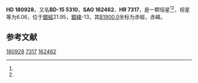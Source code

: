 {{Starbox begin
| name = HD 180928
}}
{{Starbox observe
| epoch = [[J2000.0|J2000.0]]
| constell = {{星座名待查}}<ref name=SIMBAD>{{cite web
 | url=http://simbad.u-strasbg.fr/simbad/sim-id?Ident=HR+7317
 | title =Pulsating variable Star
 | publisher=Centre de Données astronomiques de Strasbourg
 | work=SIMBAD
 | accessdate=2012-07-13}}</ref><ref name=DATA>{{cite web
 | url=http://vizier.u-strasbg.fr/viz-bin/VizieR-5?-out.add=.&-source=5050&-corr=PK=HR&-out.max=9999&HR=7317
 | title=VizieR Detailed Page
 | accessdate=2012-07-13
 | archive-date=2016-03-05
 | archive-url=https://web.archive.org/web/20160305004737/http://vizier.u-strasbg.fr/viz-bin/VizieR-5?-out.add=.&-source=5050&-corr=PK=HR&-out.max=9999&HR=7317
 | dead-url=no
 }}</ref>
| 星官 = 
| ra = {{RA|19|19|0.1}}<ref name=SIMBAD /><ref name=DATA />
| dec = {{DEC|-15|32|11}}<ref name=SIMBAD /><ref name=DATA />
| appmag_v = 6.06<ref name=SIMBAD /><ref name=DATA />
}}
{{Starbox character
| class = K3III<ref name=SIMBAD /><ref name=DATA />
| b-v = 1.43<ref name=SIMBAD /><ref name=DATA />
| u-b = 1.57<ref name=SIMBAD /><ref name=DATA />
| r-i = 0.83<ref name=SIMBAD /><ref name=DATA />
| variable = 
}}
{{Starbox astrometry
| radial_v = 1.57
| prop_mo_ra = -18
| parallax = 0.041
| p_error = 
}}
{{Starbox catalog
| names =BD-15 5310，[[SAO星表|SAO]] 162462，[[HD星表|HD]] 180928，[[HR星表|HR]] 7317}}
{{Starbox reference |Simbad=HR+7317}}
{{Starbox end}}

'''HD 180928'''，又名'''BD-15 5310'''，'''SAO 162462'''、'''HR 7317'''，是一颗恒星<ref name=SIMBAD /><ref name=DATA />，视星等为6.06，位于[[銀道座標系|銀經]]21.95，[[銀道座標系|銀緯]]-13，其[[B1900.0|B1900.0]]坐标为赤經{{RA|19|13|18}}，赤緯{{DEC|-15|-13|38}}。

== 参考文献 ==
{{reflist}}

{{star-stub}}

[[Category:HD和HDE天體|180928]]
[[Category:HR天體|7317]]
[[Category:SAO天體|162462]]